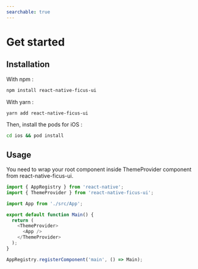 ```yaml
---
searchable: true
---
```



# Get started

## Installation

With npm :

```sh
npm install react-native-ficus-ui
```

With yarn :

```sh
yarn add react-native-ficus-ui
```

Then, install the pods for iOS :

```sh
cd ios && pod install
```

## Usage

You need to wrap your root component inside ThemeProvider component from react-native-ficus-ui.

```js
import { AppRegistry } from 'react-native';
import { ThemeProvider } from 'react-native-ficus-ui';

import App from './src/App';

export default function Main() {
  return (
    <ThemeProvider>
      <App />
    </ThemeProvider>
  );
}

AppRegistry.registerComponent('main', () => Main);
```
